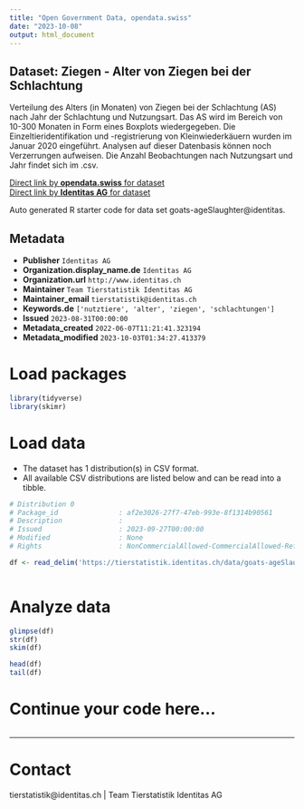 ```yaml
---
title: "Open Government Data, opendata.swiss"
date: "2023-10-08"
output: html_document
---
```


## Dataset: Ziegen - Alter von Ziegen bei der Schlachtung

Verteilung des Alters (in Monaten) von Ziegen bei der Schlachtung (AS) nach Jahr der Schlachtung und Nutzungsart. Das AS wird im Bereich von 10-300 Monaten in Form eines Boxplots wiedergegeben. Die Einzeltieridentifikation und -registrierung von Kleinwiederkäuern wurden im Januar 2020 eingeführt. Analysen auf dieser Datenbasis können noch Verzerrungen aufweisen. Die Anzahl Beobachtungen nach Nutzungsart und Jahr findet sich im .csv.

[Direct link by **opendata.swiss** for dataset](https://opendata.swiss/de/dataset/ziegen-alter-von-ziegen-bei-der-schlachtung)<br>
[Direct link by **Identitas AG** for dataset](https://tierstatistik.identitas.ch/)

Auto generated R starter code for data set goats-ageSlaughter@identitas.

## Metadata

- **Publisher** `Identitas AG`
- **Organization.display_name.de** `Identitas AG`
- **Organization.url** `http://www.identitas.ch`
- **Maintainer** `Team Tierstatistik Identitas AG`
- **Maintainer_email** `tierstatistik@identitas.ch`
- **Keywords.de** `['nutztiere', 'alter', 'ziegen', 'schlachtungen']`
- **Issued** `2023-08-31T00:00:00`
- **Metadata_created** `2022-06-07T11:21:41.323194`
- **Metadata_modified** `2023-10-03T01:34:27.413379`


# Load packages

```r

library(tidyverse)
library(skimr)

```

# Load data

-   The dataset has 1 distribution(s) in CSV format.
-   All available CSV distributions are listed below and can be read into a tibble.

```r

# Distribution 0
# Package_id               : af2e3026-27f7-47eb-993e-8f1314b90561
# Description              : 
# Issued                   : 2023-09-27T00:00:00
# Modified                 : None
# Rights                   : NonCommercialAllowed-CommercialAllowed-ReferenceRequired

df <- read_delim('https://tierstatistik.identitas.ch/data/goats-ageSlaughter.csv')



```

# Analyze data

```r

glimpse(df)
str(df)
skim(df)

head(df)
tail(df)

```

# Continue your code here...

```r

```

------------------------------------------------------------------------

# Contact

tierstatistik@identitas.ch | Team Tierstatistik Identitas AG
